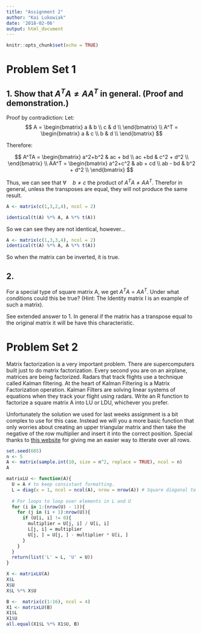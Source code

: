 ```yaml
---
title: "Assignment 2"
author: "Kai Lukowiak"
date: '2018-02-06'
output: html_document
---
```


```r
knitr::opts_chunk$set(echo = TRUE)
```


# Problem Set 1
## 1. Show that $A^T A \neq AA^T$ in general. (Proof and demonstration.)

Proof by contradiction:
Let:
$$
A =
\begin{bmatrix}
    a & b \\
    c & d \\
\end{bmatrix}
\\
A^T = 
\begin{bmatrix}
    a & c \\
    b & d \\
\end{bmatrix}
$$

Therefore:

$$
A^TA = 
\begin{bmatrix}
    a^2+b^2 & ac + bd \\
    ac +bd & c^2 + d^2 \\
\end{bmatrix}
\\
AA^T = 
\begin{bmatrix}
    a^2+c^2 & ab + cd \\
    ab - bd & b^2 + d^2 \\
\end{bmatrix}
$$

Thus, we can see that $\forall\quad b \neq c$ the product of $A^TA \neq AA^T$. Therefor in general, unless the transposes are equal, they will not produce the same result. 

```r
A <- matrix(c(1,3,2,4), ncol = 2)

identical(t(A) %*% A, A %*% t(A))
```

So we can see they are not identical, however...

```r
A <- matrix(c(1,3,3,4), ncol = 2)
identical(t(A) %*% A, A %*% t(A))
```
So when the matrix can be inverted, it is true. 

## 2. 
For a special type of square matrix A, we get $A^T A = AA^T$. Under what conditions could this be true? (Hint: The Identity matrix I is an example of such a matrix).

See extended answer to 1. In general if the matrix has a transpose equal to the original matrix it will be have this characteristic. 

# Problem Set 2
Matrix factorization is a very important problem. There are supercomputers built just to do matrix factorization. Every second you are on an airplane, matrices are being factorized. Radars that track flights use a technique called Kalman filtering. At the heart of Kalman Filtering is a Matrix Factorization operation. Kalman Filters are solving linear systems of equations when they track your flight using radars. Write an R function to factorize a square matrix A into LU or LDU, whichever you prefer. 


Unfortunately the solution we used for last weeks assignment is a bit complex to use for this case. Instead we will you a more basic function that only worries about creating an upper triangular matrix and then take the negative of the row multiplier and insert it into the correct position. Special thanks to [this website](https://stackoverflow.com/questions/27802246/how-to-loop-through-a-matrix-rows-from-in-and-columns) for giving me an easier way to itterate over all rows. 



```r
set.seed(605)
n <- 5
A <- matrix(sample.int(10, size = n^2, replace = TRUE), ncol = n)
A
```


```r
matrixLU <- function(A){
  U = A # to keep consistant formatting.
  L = diag(x = 1, ncol = ncol(A), nrow = nrow(A)) # Square diagonal to populate cells.
  
  # For loops to loop over elements in L and U
  for (i in 1:(nrow(U) - 1)){
    for (j in (i + 1):nrow(U)){
      if (U[i, i] != 0){
        multiplier = U[j, i] / U[i, i]
        L[j, i] = multiplier
        U[j, ] = U[j, ] - multiplier * U[i, ]
      }
    }
  }
  return(list('L' = L, 'U' = U))
}

X <- matrixLU(A)
X$L
X$U
X$L %*% X$U
```


```r
B <-  matrix(c(1:16), ncol = 4)
X1 <- matrixLU(B)
X1$L
X1$U
all.equal(X1$L %*% X1$U, B)
```

